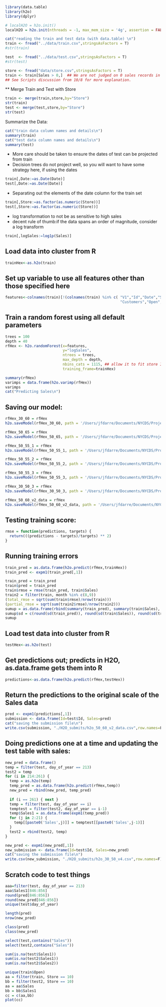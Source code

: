 

```r
library(data.table)  
library(h2o)
library(dplyr)

# localH2O = h2o.init()
localH2O = h2o.init(nthreads = -1, max_mem_size = '4g', assertion = FALSE)

cat("reading the train and test data (with data.table) \n")
train <- fread("../data/train.csv",stringsAsFactors = T)
#str(train)

test  <- fread("../data/test.csv",stringsAsFactors = T)
#str(test)

store <- fread("data/store.csv",stringsAsFactors = T)
train <- train[Sales > 0,]  ## We are not judged on 0 sales records in test set
## See Scripts discussion from 10/8 for more explanation.
```

** Merge Train and Test with Store

```r
train <- merge(train,store,by="Store")
str(train)
test <- merge(test,store,by="Store")
str(test)
```

Summarize the Data:

```r
cat("train data column names and details\n")
summary(train)
cat("test data column names and details\n")
summary(test)
```

* More care should be taken to ensure the dates of test can be projected from train
* Decision trees do not project well, so you will want to have some strategy here, if using the dates

```r
train[,Date:=as.Date(Date)]
test[,Date:=as.Date(Date)]
```

* Separating out the elements of the date column for the train set

```r
train[,Store:=as.factor(as.numeric(Store))]
test[,Store:=as.factor(as.numeric(Store))]
```

* log transformation to not be as sensitive to high sales
*  decent rule of thumb:if the data spans an order of magnitude, consider a log transform
```r
train[,logSales:=log1p(Sales)]
```

## Load data into cluster from R

```r
trainHex<-as.h2o(train)
```

## Set up variable to use all features other than those specified here

```r
features<-colnames(train)[!(colnames(train) %in% c( "V1","Id","Date","Sales","logSales",
                                                    "Customers","Open","type","SH_IMM_MEAS"))]
```

## Train a random forest using all default parameters
```r
trees = 100
depth = 40
rfHex <- h2o.randomForest(x=features,
                          y="logSales", 
                          ntrees = trees, 
                          max_depth = depth,  
                          nbins_cats = 1115, ## allow it to fit store ID
                          training_frame=trainHex)

```

```r
summary(rfHex)
varimps = data.frame(h2o.varimp(rfHex))
varimps
cat("Predicting Sales\n")
```

## Saving our model:
```r
rfHex_30_60 = rfHex
h2o.saveModel(rfHex_30_60, path = '/Users/jfdarre/Documents/NYCDS/Project4/H2O_models', force = FALSE)

rfHex_50_65 = rfHex
h2o.saveModel(rfHex_50_65, path = '/Users/jfdarre/Documents/NYCDS/Project4/H2O_models', force = FALSE)

rfHex_50_55_1 = rfHex
h2o.saveModel(rfHex_50_55_1, path = '/Users/jfdarre/Documents/NYCDS/Project4/H2O_models', force = FALSE)

rfHex_50_55_2 = rfHex
h2o.saveModel(rfHex_50_55_2, path = '/Users/jfdarre/Documents/NYCDS/Project4/H2O_models', force = FALSE)

rfHex_50_55_3 = rfHex
h2o.saveModel(rfHex_50_55_3, path = '/Users/jfdarre/Documents/NYCDS/Project4/H2O_models', force = FALSE)

rfHex_30_50_3 = rfHex
h2o.saveModel(rfHex_30_50_3, path = '/Users/jfdarre/Documents/NYCDS/Project4/H2O_models_v2', force = FALSE)

rfHex_50_60_v2_data = rfHex
h2o.saveModel(rfHex_50_60_v2_data, path = '/Users/jfdarre/Documents/NYCDS/Project4/H2O_models_v2', force = FALSE)

```

## Testing training score:
```r
rmse = function(predictions, targets) {
  return(((predictions - targets)/targets) ** 2)
}
```

## Running training errors
```r
train_pred = as.data.frame(h2o.predict(rfHex,trainHex))
train_pred <- expm1(train_pred[,1])

train_pred = train_pred
train$pred = train_pred
train$rmse = rmse(train_pred, train$Sales)
train2 = filter(train, month %in% c(8,9))
(total_rmse = sqrt(sum(train$rmse)/nrow(train)))
(partial_rmse = sqrt(sum(train2$rmse)/nrow(train2)))
sumup = as.data.frame(rbind(summary(train_pred), summary(train$Sales), summary(train2$pred), summary(train2$Sales)))
sumup$sd = c(round(sd(train_pred)), round(sd(train$Sales)), round(sd(train2$pred)), round(sd(train2$Sales)))
sumup
```

## Load test data into cluster from R
```r
testHex<-as.h2o(test)
```

## Get predictions out; predicts in H2O, as.data.frame gets them into R
```r
predictions<-as.data.frame(h2o.predict(rfHex,testHex))
```

## Return the predictions to the original scale of the Sales data
```r
pred <- expm1(predictions[,1])
submission <- data.frame(Id=test$Id, Sales=pred)
cat("saving the submission file\n")
write.csv(submission, "./H2O_submits/h2o_50_60_v2_data.csv",row.names=F)
```



## Doing predictions one at a time and updating the test table with sales:
```r
new_pred = data.frame()
temp = filter(test, day_of_year == 213)
test2 = temp
for (i in 214:261) {
  temp = as.h2o(temp)
  temp_pred = as.data.frame(h2o.predict(rfHex,temp))
  new_pred = rbind(new_pred, temp_pred)
  
  if (i == 261) { next }
  temp = filter(test, day_of_year == i)
  temptest = filter(test2, day_of_year == i-1)
  temp$Sales1 = as.data.frame(expm1(temp_pred))
  for (j in 2:21) {
    temp[[paste0('Sales',j)]] = temptest[[paste0('Sales',j-1)]]
  }
  test2 = rbind(test2, temp)
}

new_pred <- expm1(new_pred[,1])
new_submission <- data.frame(Id=test$Id, Sales=new_pred)
cat("saving the submission file\n")
write.csv(new_submission, "./H2O_submits/h2o_30_50_v4.csv",row.names=F)
```



## Scratch code to test things
```r
aaa=filter(test, day_of_year == 213)
aaa$Sales1[846:856]
round(pred[846:856])
round(new_pred[846:856])
unique(test$day_of_year)

length(pred)
nrow(new_pred)

class(pred)
class(new_pred)

select(test,contains("Sales"))
select(test2,contains("Sales"))

sum(is.na(test$Sales1))
sum(is.na(test2$Sales1))
sum(is.na(test2$Sales2))

unique(train$Open)
aa = filter(train, Store == 10)
bb = filter(test2, Store == 10)
aa = aa$Sales
bb = bb$Sales1
cc = c(aa,bb)
plot(cc)
```
